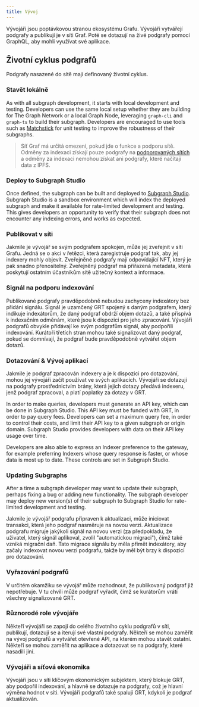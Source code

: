```yaml
---
title: Vývoj
---
```


Vývojáři jsou poptávkovou stranou ekosystému Grafu. Vývojáři vytvářejí podgrafy a publikují je v síti Graf. Poté se dotazují na živé podgrafy pomocí GraphQL, aby mohli využívat své aplikace.

## Životní cyklus podgrafů

Podgrafy nasazené do sítě mají definovaný životní cyklus.

### Stavět lokálně

As with all subgraph development, it starts with local development and testing. Developers can use the same local setup whether they are building for The Graph Network or a local Graph Node, leveraging `graph-cli` and `graph-ts` to build their subgraph. Developers are encouraged to use tools such as [Matchstick](https://github.com/LimeChain/matchstick) for unit testing to improve the robustness of their subgraphs.

> Síť Graf má určitá omezení, pokud jde o funkce a podporu sítě. Odměny za indexaci získají pouze podgrafy na [podporovaných sítích](/developing/supported-networks) a odměny za indexaci nemohou získat ani podgrafy, které načítají data z IPFS.

### Deploy to Subgraph Studio

Once defined, the subgraph can be built and deployed to [Subgraph Studio](/deploying/subgraph-studio-faqs/). Subgraph Studio is a sandbox environment which will index the deployed subgraph and make it available for rate-limited development and testing. This gives developers an opportunity to verify that their subgraph does not encounter any indexing errors, and works as expected.

### Publikovat v síti

Jakmile je vývojář se svým podgrafem spokojen, může jej zveřejnit v síti Grafu. Jedná se o akci v řetězci, která zaregistruje podgraf tak, aby jej indexery mohly objevit. Zveřejněné podgrafy mají odpovídající NFT, který je pak snadno přenositelný. Zveřejněný podgraf má přiřazená metadata, která poskytují ostatním účastníkům sítě užitečný kontext a informace.

### Signál na podporu indexování

Publikované podgrafy pravděpodobně nebudou zachyceny indexátory bez přidání signálu. Signál je uzamčený GRT spojený s daným podgrafem, který indikuje indexátorům, že daný podgraf obdrží objem dotazů, a také přispívá k indexačním odměnám, které jsou k dispozici pro jeho zpracování. Vývojáři podgrafů obvykle přidávají ke svým podgrafům signál, aby podpořili indexování. Kurátoři třetích stran mohou také signalizovat daný podgraf, pokud se domnívají, že podgraf bude pravděpodobně vytvářet objem dotazů.

### Dotazování & Vývoj aplikací

Jakmile je podgraf zpracován indexery a je k dispozici pro dotazování, mohou jej vývojáři začít používat ve svých aplikacích. Vývojáři se dotazují na podgrafy prostřednictvím brány, která jejich dotazy předává indexeru, jenž podgraf zpracoval, a platí poplatky za dotazy v GRT.

In order to make queries, developers must generate an API key, which can be done in Subgraph Studio. This API key must be funded with GRT, in order to pay query fees. Developers can set a maximum query fee, in order to control their costs, and limit their API key to a given subgraph or origin domain. Subgraph Studio provides developers with data on their API key usage over time.

Developers are also able to express an Indexer preference to the gateway, for example preferring Indexers whose query response is faster, or whose data is most up to date. These controls are set in Subgraph Studio.

### Updating Subgraphs

After a time a subgraph developer may want to update their subgraph, perhaps fixing a bug or adding new functionality. The subgraph developer may deploy new version(s) of their subgraph to Subgraph Studio for rate-limited development and testing.

Jakmile je vývojář podgrafu připraven k aktualizaci, může iniciovat transakci, která jeho podgraf nasměruje na novou verzi. Aktualizace podgrafu migruje jakýkoli signál na novou verzi (za předpokladu, že uživatel, který signál aplikoval, zvolil "automatickou migraci"), čímž také vzniká migrační daň. Tato migrace signálu by měla přimět indexátory, aby začaly indexovat novou verzi podgrafu, takže by měl být brzy k dispozici pro dotazování.

### Vyřazování podgrafů

V určitém okamžiku se vývojář může rozhodnout, že publikovaný podgraf již nepotřebuje. V tu chvíli může podgraf vyřadit, čímž se kurátorům vrátí všechny signalizované GRT.

### Různorodé role vývojáře

Někteří vývojáři se zapojí do celého životního cyklu podgrafů v síti, publikují, dotazují se a iterují své vlastní podgrafy. Někteří se mohou zaměřit na vývoj podgrafů a vytvářet otevřené API, na kterém mohou stavět ostatní. Někteří se mohou zaměřit na aplikace a dotazovat se na podgrafy, které nasadili jiní.

### Vývojáři a síťová ekonomika

Vývojáři jsou v síti klíčovým ekonomickým subjektem, který blokuje GRT, aby podpořil indexování, a hlavně se dotazuje na podgrafy, což je hlavní výměna hodnot v síti. Vývojáři podgrafů také spalují GRT, kdykoli je podgraf aktualizován.
